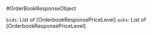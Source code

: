 #OrderBookResponseObject

`bids`: List of [OrderbookResponsePriceLevel]
`asks`: List of [OrderbookResponsePriceLevel]

[OrderBookResponseObject]: /types/order_book_response_object